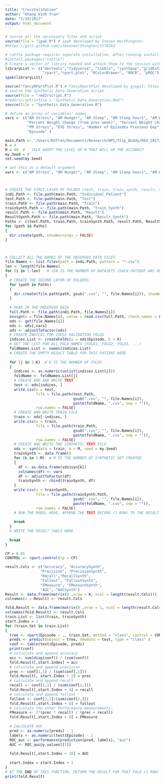 ```yaml
---
title: "CrossValidation"
author: "Khang Vinh Tran"
date: "7/19/2017"
output: html_document
---
```

```r
# source all the neccesaary files and script
source(file = "ipak.R") # ipak developed by Steven Worthington:
#https://gist.github.com/stevenworthington/3178163

# rattle package requires separate installation. After running install.packages(), select "y" as being prompted
#install.packages("rattle")
# Create a vector of library needed and attach them to the session with ipak()
libraryList <- c("devtools","tidyverse", "tibble", "synthpop","gridExtra", "data.table", "dplyr", "caret",
                 "rpart","rpart.plot", "RColorBrewer", "ROCR", "pROC")
ipak(libraryList)

source("fancyRPartPlot.R") # fancyRpartPlot developed by gjwgit: https://github.com/cran/rattle/blob/master/R/fancyRpartPlot.R
# source the Synthetic Data Generation script
source(file = "rmd2rscript.R")
#rmd2rscript(infile = "Synthetic_Data_Generation.Rmd")
source(file = "Synthetic_Data_Generation.R")
```

```r
# define an array of variables' names
vars <- c("AM Stress", "AM Hunger", "AM Sleep", "AM Sleep hours", "AM Weight",
          "Percent Weight change (from prev week)", "Percent Weight change (from prev day)",
          "PM Stress", "EVE Stress", "Number of Episodes Previous Day",
          "Episode" )	
```


```r
main.Path <- "/Users/KVTran/Documents/Research/WPI/Slip_Buddy/REU_2017/data"
K = 4
M = 40  #   TALK ABOUT THE LEVEL OF M THAT WILL UP THE ACCURACY 
my.Seed = 0
set.seed(my.Seed)

# set this as a default argument
vars <- c("AM Stress", "AM Hunger", "AM Sleep", "AM Sleep hours", "AM Weight", "Percent Weight change (from prev week)", "Percent Weight change (from prev day)","PM Stress", "EVE Stress", "Number of Episodes Previous Day", "Episode" )



# CREATE THE FIRST LAYER OF FOLDER (test, train, train_synth, result, result_synth)
indi.Path <- file.path(main.Path, "Individual_Patient")
test.Path <- file.path(main.Path, "Test")
train.Path <- file.path(main.Path, "Train")
trainSynth.Path <- file.path(main.Path, "Train_Synth")
result.Path <- file.path(main.Path, "Result")
ResultSynth.Path <- file.path(main.Path, "Result_Synth")
Paths <- c(test.Path, train.Path, trainSynth.Path, result.Path, ResultSynth.Path)
for (path in Paths)
{
  dir.create(path, showWarnings = FALSE)
}



# COLLECT ALL THE NAMES OF THE OBSERVED DATA FILES
file.Names <- list.files(path = indi.Path, pattern = "*.csv")
len <- length(file.Names)
for (i in 1:len)   # LEN IS THE NUMBER OF DATASETS (EACH PATIENT HAS ONE DATASET)
{
  # CREATE THE SECOND LAYER OF FOLDERS
  for (path in Paths)
  {
    dir.create(file.path(path, gsub(".csv", "", file.Names[i])), showWarnings = FALSE)
  }
  
  # READ IN THE OBSERVED DATA 
  full.Path <- file.path(indi.Path, file.Names[i])
  assign(x = file.Names[i], value = read.csv(full.Path, check.names = FALSE))
  ods <- get(file.Names[i])
  ods <- ods[,vars]
  ods <- adjustToFactor(ods)
  # CREATE INDICES FOR CROSS VALIDATION FOLDS
  indices.List <- createFolds(y = ods$Episode, k = K)
  # GET THE LIST FOR ALL FOLD NAMES (FOLD1, FOLD2, FOLD3, ...)
  foldNames.List <- names(indices.List)
  # CREATE THE EMPTY RESULT TABLE FOR THIS PATIENT HERE
  
  for (j in 1:K)  # K IS THE NUMBER OF FOLDS
  {
    indices <- as.numeric(unlist(indices.List[j]))
    foldName <- foldNames.List[j]
    # CREATE AND AND WRITE TEST
    test <- ods[indices, ]
    write.csv(x = test, 
              file = file.path(test.Path,
                               gsub(".csv", "", file.Names[i]),
                               paste(foldName, ".csv", sep = "")),
              row.names = FALSE)
    # CREATE AND WRITE TRAIN FILE
    train <- ods[-indices, ]
    write.csv(x = train, 
              file = file.path(train.Path,
                               gsub(".csv", "", file.Names[i]),
                               paste(foldName, ".csv", sep = "")),
              row.names = FALSE)
    # CREATE AND WRITE THE SYNTHETIC TEST FILE
    sds <- syn(data = train, m = M, seed = my.Seed)
    trainSynth <- data.frame()
    for (k in 1:M)  # M IS THE NUMBER OF SYNTHETIC SET CREATED
    {
      df <- as.data.frame(sds$syn[k])
      colnames(df) <- vars
      df <- adjustToFactor(df)
      trainSynth <- rbind(trainSynth, df)
    }
    write.csv(x = trainSynth, 
              file = file.path(trainSynth.Path,
                               gsub(".csv", "", file.Names[i]),
                               paste(foldName, ".csv", sep = "")),
              row.names = FALSE) 
    # RUN THE MODEL HERE, APPEND THE TEST RECORD (1 ROW) TO THE RESULT TABLE
    
    break
  }
  # WRITE THE RESULT TABLE HERE
  
  break
}
```




```r

CP = 0.01
CONTROL <- rpart.control(cp = CP)

result.Cols <- c("Accuracy", "AccuracySynth",
                "Precision", "PrecisionSynth",
                "Recall","RecallSynth",
                "Fallout", "FalloutSynth",
                "FMeasure", "FMeasureSynth",
                "AUC", "AUCSynth")
Result <- data.frame(matrix(0 ,nrow = K, ncol = length(result.Cols)))
colnames(x = Result) <- result.Cols

fold.Result <- data.frame(matrix(0 ,nrow = 1, ncol = length(result.Cols)))
colnames(fold.Result) <- result.Cols
train.List <- list(train, trainSynth)
start.Index = 1
for (train.Set in train.List)
{
  tree <- rpart(Episode ~ ., train.Set, method = "class", control = CONTROL)
  preds <- predict(object = tree, newdata = test, type = "class" )
  conf <- table(test$Episode, preds)
  print(conf)
  # calculate and append accuracy
  acc <- sum(diag(conf)) / (sum(conf))
  fold.Result[,start.Index] = acc
  # calculate and append precision
  prec <- conf[1,1] / (sum(conf[,1])) 
  fold.Result[, start.Index + 2] = prec
  # calculate and append recall
  recall <- conf[1,1] / (sum(conf[1,]))
  fold.Result[,start.Index + 4] = recall
  # calculate and append fallout
  fallout <- conf[2,1]/(sum(conf[2,]))
  fold.Result[,start.Index + 6] = fallout
  # calculate the other Performance measurements:
  FMeasure <- 2*(prec * recall) / (prec + recall)
  fold.Result[,start.Index + 8] = FMeasure
  
  # CALCULATE AUC
  pred <- as.numeric(preds) - 1
  labels <- as.numeric(test$Episode) - 1
  ROC_auc <- performance(prediction(pred, labels), "auc")
  AUC <- ROC_auc@y.values[[1]]
  
  fold.Result[,start.Index + 10] = AUC
  
  start.Index = start.Index + 1
}
# AT THE END OF THIS FUNCTION, RETURN THE RESULT FOR THAT FOLD (1 ROW)
print(fold.Result)



```


